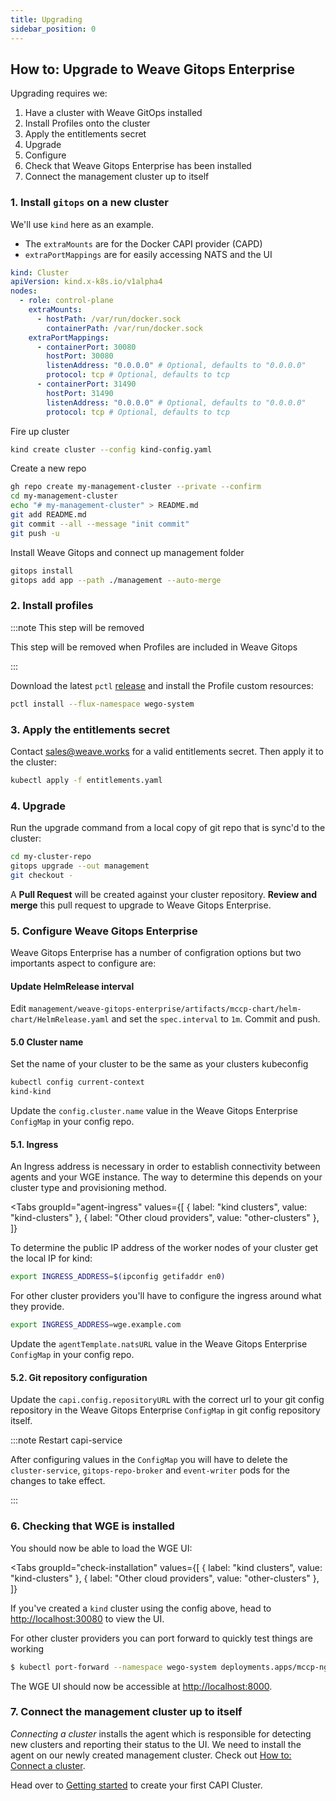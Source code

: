 ```yaml
---
title: Upgrading
sidebar_position: 0
---
```



## How to: Upgrade to Weave Gitops Enterprise

Upgrading requires we:

1. Have a cluster with Weave GitOps installed
2. Install Profiles onto the cluster
3. Apply the entitlements secret
4. Upgrade
5. Configure
6. Check that Weave Gitops Enterprise has been installed
7. Connect the management cluster up to itself

### 1. Install `gitops` on a new cluster

We'll use `kind` here as an example.

- The `extraMounts` are for the Docker CAPI provider (CAPD)
- `extraPortMappings` are for easily accessing NATS and the UI

```yaml title="kind-config.yaml"
kind: Cluster
apiVersion: kind.x-k8s.io/v1alpha4
nodes:
  - role: control-plane
    extraMounts:
      - hostPath: /var/run/docker.sock
        containerPath: /var/run/docker.sock
    extraPortMappings:
      - containerPort: 30080
        hostPort: 30080
        listenAddress: "0.0.0.0" # Optional, defaults to "0.0.0.0"
        protocol: tcp # Optional, defaults to tcp
      - containerPort: 31490
        hostPort: 31490
        listenAddress: "0.0.0.0" # Optional, defaults to "0.0.0.0"
        protocol: tcp # Optional, defaults to tcp
```

Fire up cluster

```bash
kind create cluster --config kind-config.yaml
```

Create a new repo

```bash
gh repo create my-management-cluster --private --confirm
cd my-management-cluster
echo "# my-management-cluster" > README.md
git add README.md
git commit --all --message "init commit"
git push -u

```

Install Weave Gitops and connect up management folder

```bash
gitops install
gitops add app --path ./management --auto-merge
```

### 2. Install profiles

:::note This step will be removed

This step will be removed when Profiles are included in Weave Gitops

:::

Download the latest `pctl` [release](https://github.com/weaveworks/pctl/releases) and install the Profile custom resources:

```bash
pctl install --flux-namespace wego-system
```

### 3. Apply the entitlements secret

Contact sales@weave.works for a valid entitlements secret. Then apply it to the cluster:

```bash
kubectl apply -f entitlements.yaml
```

### 4. Upgrade

Run the upgrade command from a local copy of git repo that is sync'd to the cluster:

```bash
cd my-cluster-repo
gitops upgrade --out management
git checkout -
```

A **Pull Request** will be created against your cluster repository. **Review and merge** this pull request to upgrade to Weave Gitops Enterprise.

### 5. Configure Weave Gitops Enterprise

Weave Gitops Enterprise has a number of configration options but two importants aspect to configure are:

#### Update HelmRelease interval

Edit `management/weave-gitops-enterprise/artifacts/mccp-chart/helm-chart/HelmRelease.yaml` and set the `spec.interval` to `1m`. Commit and push.

#### 5.0 Cluster name

Set the name of your cluster to be the same as your clusters kubeconfig

```bash
kubectl config current-context
kind-kind
```

Update the `config.cluster.name` value in the Weave Gitops Enterprise `ConfigMap` in your config repo.

#### 5.1. Ingress

An Ingress address is necessary in order to establish connectivity between agents and your WGE instance. The way to determine this depends on your cluster type and provisioning method.

<Tabs
  groupId="agent-ingress"
  values={[
    { label: "kind clusters", value: "kind-clusters" },
    { label: "Other cloud providers", value: "other-clusters" },
  ]}
>
  <TabItem value="kind-clusters" default>

To determine the public IP address of the worker nodes of your cluster get the local IP for kind:

```bash
export INGRESS_ADDRESS=$(ipconfig getifaddr en0)
```

  </TabItem>
  <TabItem value="other-clusters">

For other cluster providers you'll have to configure the ingress around what they provide.

```bash
export INGRESS_ADDRESS=wge.example.com
```

  </TabItem>
</Tabs>

Update the `agentTemplate.natsURL` value in the Weave Gitops Enterprise `ConfigMap` in your config repo.

#### 5.2. Git repository configuration

Update the `capi.config.repositoryURL` with the correct url to your git config repository in the Weave Gitops Enterprise `ConfigMap` in git config repository itself.

:::note Restart capi-service

After configuring values in the `ConfigMap` you will have to delete the `cluster-service`, `gitops-repo-broker` and `event-writer` pods for the changes to take effect.

:::

### 6. Checking that WGE is installed

You should now be able to load the WGE UI:

<Tabs
  groupId="check-installation"
  values={[
    { label: "kind clusters", value: "kind-clusters" },
    { label: "Other cloud providers", value: "other-clusters" },
  ]}
>
  <TabItem value="kind-clusters" default>

If you've created a `kind` cluster using the config above, head to [http://localhost:30080](http://localhost:30080) to view the UI.

  </TabItem>
  <TabItem value="other-clusters">

For other cluster providers you can port forward to quickly test things are working

```bash
$ kubectl port-forward --namespace wego-system deployments.apps/mccp-nginx-ingress-controller 8000:80
```

The WGE UI should now be accessible at [http://localhost:8000](http://localhost:8000).

  </TabItem>
</Tabs>

### 7. Connect the management cluster up to itself

_Connecting a cluster_ installs the agent which is responsible for detecting new clusters and reporting their status to the UI. We need to install the agent on our newly created management cluster. Check out [How to: Connect a cluster](../cluster-management/managing-existing-clusters.mdx#how-to-connect-a-cluster).

Head over to [Getting started](../cluster-management/getting-started.mdx) to create your first CAPI Cluster.
